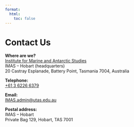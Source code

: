 ```yaml
---
format:
  html:
    toc: false
---
```


# Contact Us

**Where are we?\
**[Institute for Marine and Antarctic Studies](https://www.imas.utas.edu.au/)\
IMAS -- Hobart (headquarters)[\
](https://www.imas.utas.edu.au/)20 Castray Esplanade, Battery Point, Tasmania 7004, Australia\

**Telephone:**\
[+61 3 6226 6379](tel:+61362266379)\

**Email:**\
[IMAS.admin\@utas.edu.au](mailto:IMAS.admin@utas.edu.au)\

**Postal address:**\
IMAS -- Hobart\
Private Bag 129, Hobart, TAS 7001
